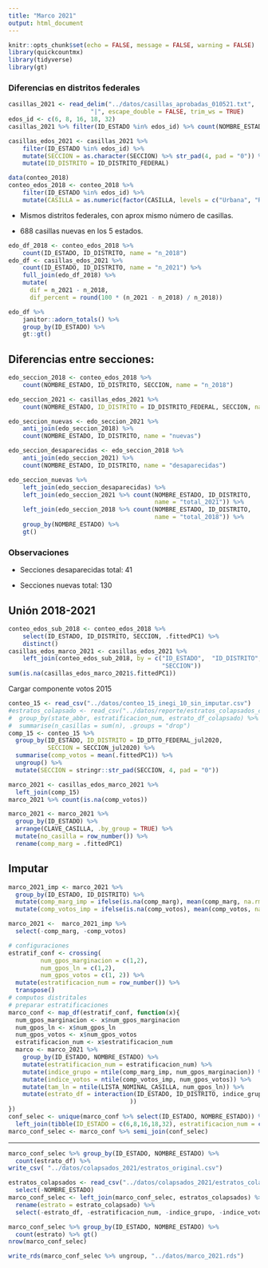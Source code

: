```yaml
---
title: "Marco 2021"
output: html_document
---
```


```r
knitr::opts_chunk$set(echo = FALSE, message = FALSE, warning = FALSE)
library(quickcountmx)
library(tidyverse)
library(gt)
```

### Diferencias en distritos federales


```r
casillas_2021 <- read_delim("../datos/casillas_aprobadas_010521.txt",
                       "|", escape_double = FALSE, trim_ws = TRUE)
edos_id <- c(6, 8, 16, 18, 32)
casillas_2021 %>% filter(ID_ESTADO %in% edos_id) %>% count(NOMBRE_ESTADO)
```


```r
casillas_edos_2021 <- casillas_2021 %>% 
    filter(ID_ESTADO %in% edos_id) %>% 
    mutate(SECCION = as.character(SECCION) %>% str_pad(4, pad = "0")) %>% 
    mutate(ID_DISTRITO = ID_DISTRITO_FEDERAL)

data(conteo_2018)
conteo_edos_2018 <- conteo_2018 %>% 
    filter(ID_ESTADO %in% edos_id) %>% 
    mutate(CASILLA = as.numeric(factor(CASILLA, levels = c("Urbana", "Rural"))))

```

* Mismos distritos federales, con aprox mismo número de casillas.

* 688 casillas nuevas en los 5 estados.

```r
edo_df_2018 <- conteo_edos_2018 %>% 
    count(ID_ESTADO, ID_DISTRITO, name = "n_2018")
edo_df <- casillas_edos_2021 %>% 
    count(ID_ESTADO, ID_DISTRITO, name = "n_2021") %>% 
    full_join(edo_df_2018) %>% 
    mutate(
      dif = n_2021 - n_2018,
      dif_percent = round(100 * (n_2021 - n_2018) / n_2018))

edo_df %>% 
    janitor::adorn_totals() %>% 
    group_by(ID_ESTADO) %>% 
    gt::gt()
```


## Diferencias entre secciones:

```r
edo_seccion_2018 <- conteo_edos_2018 %>% 
    count(NOMBRE_ESTADO, ID_DISTRITO, SECCION, name = "n_2018")

edo_seccion_2021 <- casillas_edos_2021 %>% 
    count(NOMBRE_ESTADO, ID_DISTRITO = ID_DISTRITO_FEDERAL, SECCION, name = "n_2021") 

edo_seccion_nuevas <- edo_seccion_2021 %>% 
    anti_join(edo_seccion_2018) %>% 
    count(NOMBRE_ESTADO, ID_DISTRITO, name = "nuevas")

edo_seccion_desaparecidas <- edo_seccion_2018 %>% 
    anti_join(edo_seccion_2021) %>% 
    count(NOMBRE_ESTADO, ID_DISTRITO, name = "desaparecidas") 
```



```r
edo_seccion_nuevas %>% 
    left_join(edo_seccion_desaparecidas) %>% 
    left_join(edo_seccion_2021 %>% count(NOMBRE_ESTADO, ID_DISTRITO, 
                                         name = "total_2021")) %>% 
    left_join(edo_seccion_2018 %>% count(NOMBRE_ESTADO, ID_DISTRITO, 
                                         name = "total_2018")) %>% 
    group_by(NOMBRE_ESTADO) %>% 
    gt()
```

###  Observaciones

* Secciones desaparecidas total: 41

* Secciones nuevas total: 130

## Unión 2018-2021

```r
conteo_edos_sub_2018 <- conteo_edos_2018 %>% 
    select(ID_ESTADO, ID_DISTRITO, SECCION, .fittedPC1) %>% 
    distinct()
casillas_edos_marco_2021 <- casillas_edos_2021 %>% 
    left_join(conteo_edos_sub_2018, by = c("ID_ESTADO",  "ID_DISTRITO",
                                           "SECCION"))
sum(is.na(casillas_edos_marco_2021$.fittedPC1))
```

Cargar componente votos 2015

```r
conteo_15 <- read_csv("../datos/conteo_15_inegi_10_sin_imputar.csv")
#estratos_colapsado <- read_csv("../datos/reporte/estratos_colapsados_con_chih.csv") %>% 
#  group_by(state_abbr, estratificacion_num, estrato_df_colapsado) %>% 
#  summarise(n_casillas = sum(n), .groups = "drop")
comp_15 <- conteo_15 %>%
  group_by(ID_ESTADO, ID_DISTRITO = ID_DTTO_FEDERAL_jul2020,
           SECCION = SECCION_jul2020) %>%
  summarise(comp_votos = mean(.fittedPC1)) %>%
  ungroup() %>% 
  mutate(SECCION = stringr::str_pad(SECCION, 4, pad = "0"))
```

```r
marco_2021 <- casillas_edos_marco_2021 %>% 
  left_join(comp_15)
marco_2021 %>% count(is.na(comp_votos))
```

```r
marco_2021 <- marco_2021 %>% 
  group_by(ID_ESTADO) %>% 
  arrange(CLAVE_CASILLA, .by_group = TRUE) %>% 
  mutate(no_casilla = row_number()) %>% 
  rename(comp_marg = .fittedPC1)
```

## Imputar

```r
marco_2021_imp <- marco_2021 %>% 
  group_by(ID_ESTADO, ID_DISTRITO) %>% 
  mutate(comp_marg_imp = ifelse(is.na(comp_marg), mean(comp_marg, na.rm = TRUE), comp_marg)) %>% 
  mutate(comp_votos_imp = ifelse(is.na(comp_votos), mean(comp_votos, na.rm = TRUE), comp_votos))
```

```r
marco_2021 <-  marco_2021_imp %>% 
  select(-comp_marg, -comp_votos)
```



```r
# configuraciones
estratif_conf <- crossing(
         num_gpos_marginacion = c(1,2),
         num_gpos_ln = c(1,2), 
         num_gpos_votos = c(1, 2)) %>% 
  mutate(estratificacion_num = row_number()) %>% 
  transpose()
# computos distritales
# preparar estratificaciones
marco_conf <- map_df(estratif_conf, function(x){
  num_gpos_marginacion <- x$num_gpos_marginacion
  num_gpos_ln <- x$num_gpos_ln
  num_gpos_votos <- x$num_gpos_votos
  estratificacion_num <- x$estratificacion_num
  marco <- marco_2021 %>% 
    group_by(ID_ESTADO, NOMBRE_ESTADO) %>%
    mutate(estratificacion_num = estratificacion_num) %>% 
    mutate(indice_grupo = ntile(comp_marg_imp, num_gpos_marginacion)) %>%
    mutate(indice_votos = ntile(comp_votos_imp, num_gpos_votos)) %>%
    mutate(tam_ln = ntile(LISTA_NOMINAL_CASILLA, num_gpos_ln)) %>%
    mutate(estrato_df = interaction(ID_ESTADO, ID_DISTRITO, indice_grupo, tam_ln, indice_votos 
                                  ))
}) 
conf_selec <- unique(marco_conf %>% select(ID_ESTADO, NOMBRE_ESTADO)) %>% 
  left_join(tibble(ID_ESTADO = c(6,8,16,18,32), estratificacion_num = c(6,3,3,6,6)))
marco_conf_selec <- marco_conf %>% semi_join(conf_selec)
```

------

```r
marco_conf_selec %>% group_by(ID_ESTADO, NOMBRE_ESTADO) %>% 
  count(estrato_df) %>% 
write_csv( "../datos/colapsados_2021/estratos_original.csv")
```

```r
estratos_colapsados <- read_csv("../datos/colapsados_2021/estratos_colapsados.csv") %>% 
  select(-NOMBRE_ESTADO)
marco_conf_selec <- left_join(marco_conf_selec, estratos_colapsados) %>% 
  rename(estrato = estrato_colapsado) %>% 
  select(-estrato_df, -estratificacion_num, -indice_grupo, -indice_votos, -tam_ln, -n)
```

```r
marco_conf_selec %>% group_by(ID_ESTADO, NOMBRE_ESTADO) %>% 
  count(estrato) %>% gt()
nrow(marco_conf_selec)
```

```r
write_rds(marco_conf_selec %>% ungroup, "../datos/marco_2021.rds")
```

